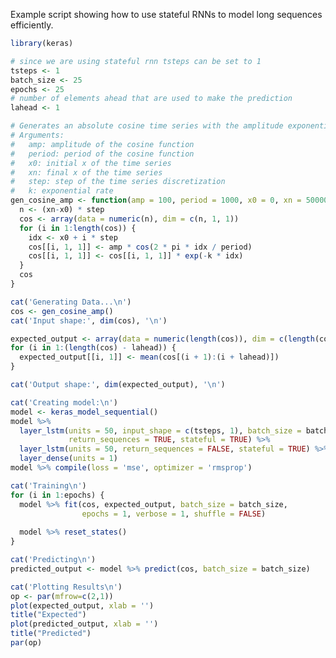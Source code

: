 Example script showing how to use stateful RNNs to model long sequences
efficiently.


```r
library(keras)

# since we are using stateful rnn tsteps can be set to 1
tsteps <- 1
batch_size <- 25
epochs <- 25
# number of elements ahead that are used to make the prediction
lahead <- 1

# Generates an absolute cosine time series with the amplitude exponentially decreasing
# Arguments:
#   amp: amplitude of the cosine function
#   period: period of the cosine function
#   x0: initial x of the time series
#   xn: final x of the time series
#   step: step of the time series discretization
#   k: exponential rate
gen_cosine_amp <- function(amp = 100, period = 1000, x0 = 0, xn = 50000, step = 1, k = 0.0001) {
  n <- (xn-x0) * step
  cos <- array(data = numeric(n), dim = c(n, 1, 1))
  for (i in 1:length(cos)) {
    idx <- x0 + i * step
    cos[[i, 1, 1]] <- amp * cos(2 * pi * idx / period)
    cos[[i, 1, 1]] <- cos[[i, 1, 1]] * exp(-k * idx)
  }
  cos
}

cat('Generating Data...\n')
cos <- gen_cosine_amp()
cat('Input shape:', dim(cos), '\n')

expected_output <- array(data = numeric(length(cos)), dim = c(length(cos), 1))
for (i in 1:(length(cos) - lahead)) {
  expected_output[[i, 1]] <- mean(cos[(i + 1):(i + lahead)])
}

cat('Output shape:', dim(expected_output), '\n')

cat('Creating model:\n')
model <- keras_model_sequential()
model %>%
  layer_lstm(units = 50, input_shape = c(tsteps, 1), batch_size = batch_size,
             return_sequences = TRUE, stateful = TRUE) %>% 
  layer_lstm(units = 50, return_sequences = FALSE, stateful = TRUE) %>% 
  layer_dense(units = 1)
model %>% compile(loss = 'mse', optimizer = 'rmsprop')

cat('Training\n')
for (i in 1:epochs) {
  model %>% fit(cos, expected_output, batch_size = batch_size,
                epochs = 1, verbose = 1, shuffle = FALSE)
            
  model %>% reset_states()
}

cat('Predicting\n')
predicted_output <- model %>% predict(cos, batch_size = batch_size)

cat('Plotting Results\n')
op <- par(mfrow=c(2,1))
plot(expected_output, xlab = '')
title("Expected")
plot(predicted_output, xlab = '')
title("Predicted")
par(op)
```

